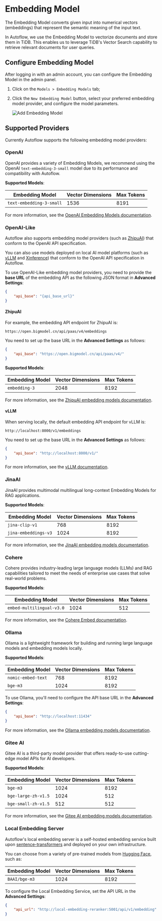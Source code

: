 # Embedding Model


The Embedding Model converts given input into numerical vectors (embeddings) that represent the semantic meaning of the input text.

In Autoflow, we use the Embedding Model to vectorize documents and store them in TiDB. This enables us to leverage TiDB's Vector Search capability to retrieve relevant documents for user queries.

## Configure Embedding Model

After logging in with an admin account, you can configure the Embedding Model in the admin panel.

1. Click on the `Models > Embedding Models` tab;
2. Click the `New Embedding Model` button, select your preferred embedding model provider, and configure the model parameters.

    ![Add Embedding Model](https://github.com/user-attachments/assets/70c9f8d7-0e6a-46e7-909f-03f94062d5e2)

## Supported Providers

Currently Autoflow supports the following embedding model providers:

### OpenAI

OpenAI provides a variety of Embedding Models, we recommend using the OpenAI `text-embedding-3-small` model due to its performance and compatibility with Autoflow.

**Supported Models**:

| Embedding Model          | Vector Dimensions | Max Tokens |
| ------------------------ | ----------------- | ---------- |
| `text-embedding-3-small` | 1536              | 8191       |


For more information, see the [OpenAI Embedding Models documentation](https://platform.openai.com/docs/guides/embeddings#embedding-models).

### OpenAI-Like

Autoflow also supports embedding model providers (such as [ZhipuAI](#zhipuai)) that conform to the OpenAI API specification.

You can also use models deployed on local AI model platforms (such as [vLLM](#vllm) and [Xinference](https://inference.readthedocs.io/en/latest/index.html)) that conform to the OpenAI API specification in Autoflow.

To use OpenAI-Like embedding model providers, you need to provide the **base URL** of the embedding API as the following JSON format in **Advanced Settings**:

```json
{
    "api_base": "{api_base_url}"
}
```

#### ZhipuAI

For example, the embedding API endpoint for ZhipuAI is:

`https://open.bigmodel.cn/api/paas/v4/embeddings`

You need to set up the base URL in the **Advanced Settings** as follows:

```json
{
    "api_base": "https://open.bigmodel.cn/api/paas/v4/"
}
```

**Supported Models**:

| Embedding Model | Vector Dimensions | Max Tokens |
| --------------- | ----------------- | ---------- |
| `embedding-3`   | 2048              | 8192       |

For more information, see the [ZhipuAI embedding models documentation](https://open.bigmodel.cn/dev/api/vector/embedding-3).

#### vLLM

When serving locally, the default embedding API endpoint for vLLM is:

`http://localhost:8000/v1/embeddings`

You need to set up the base URL in the **Advanced Settings** as follows:

```json
{
    "api_base": "http://localhost:8000/v1/"
}
```

For more information, see the [vLLM documentation](https://docs.vllm.ai/en/stable/).

### JinaAI

JinaAI provides multimodal multilingual long-context Embedding Models for RAG applications.

**Supported Models**:

| Embedding Model      | Vector Dimensions | Max Tokens |
| -------------------- | ----------------- | ---------- |
| `jina-clip-v1`       | 768               | 8192       |
| `jina-embeddings-v3` | 1024              | 8192       |

For more information, see the [JinaAI embedding models documentation](https://jina.ai/embeddings/).

### Cohere

Cohere provides industry-leading large language models (LLMs) and RAG capabilities tailored to meet the needs of enterprise use cases that solve real-world problems.

**Supported Models**:

| Embedding Model           | Vector Dimensions | Max Tokens |
| ------------------------- | ----------------- | ---------- |
| `embed-multilingual-v3.0` | 1024              | 512        |

For more information, see the [Cohere Embed documentation](https://docs.cohere.com/docs/cohere-embed).

### Ollama

Ollama is a lightweight framework for building and running large language models and embedding models locally.

**Supported Models**:

| Embedding Model    | Vector Dimensions | Max Tokens |
| ------------------ | ----------------- | ---------- |
| `nomic-embed-text` | 768               | 8192       |
| `bge-m3`           | 1024              | 8192       |

To use Ollama, you'll need to configure the API base URL in the **Advanced Settings**:

```json
{
    "api_base": "http://localhost:11434"
}
```

For more information, see the [Ollama embedding models documentation](https://ollama.com/blog/embedding-models).

### Gitee AI

Gitee AI is a third-party model provider that offers ready-to-use cutting-edge model APIs for AI developers.

**Supported Models**:

| Embedding Model     | Vector Dimensions | Max Tokens |
| ------------------- | ----------------- | ---------- |
| `bge-m3`            | 1024              | 8192       |
| `bge-large-zh-v1.5` | 1024              | 512        |
| `bge-small-zh-v1.5` | 512               | 512        |

For more information, see the [Gitee AI embedding models documentation](https://ai.gitee.com/docs/openapi/v1#tag/%E7%89%B9%E5%BE%81%E6%8A%BD%E5%8F%96/POST/embeddings).

### Local Embedding Server

Autoflow's local embedding server is a self-hosted embedding service built upon [sentence-transformers](https://www.sentence-transformers.org/) and deployed on your own infrastructure.

You can choose from a variety of pre-trained models from [Hugging Face](https://huggingface.co/models), such as:

| Embedding Model | Vector Dimensions | Max Tokens |
| --------------- | ----------------- | ---------- |
| `BAAI/bge-m3`   | 1024              | 8192       |

To configure the Local Embedding Service, set the API URL in the **Advanced Settings**:

```json
{
    "api_url": "http://local-embedding-reranker:5001/api/v1/embedding"
}
```
